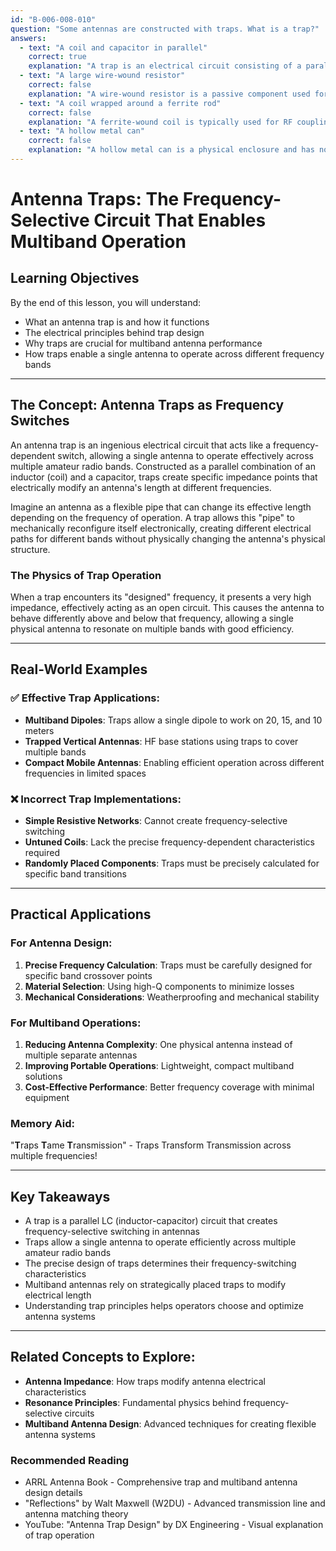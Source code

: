 ```yaml
---
id: "B-006-008-010"
question: "Some antennas are constructed with traps. What is a trap?"
answers:
  - text: "A coil and capacitor in parallel"
    correct: true
    explanation: "A trap is an electrical circuit consisting of a parallel-connected inductor (coil) and capacitor designed to create a high-impedance point at a specific frequency. This configuration allows multiband antennas to effectively change their electrical length at different frequencies, enabling a single antenna to operate efficiently across multiple amateur radio bands by creating a 'stop band' that isolates different antenna sections."
  - text: "A large wire-wound resistor"
    correct: false
    explanation: "A wire-wound resistor is a passive component used for current or voltage limiting and has a fundamentally different purpose from an antenna trap. Unlike a trap's frequency-selective parallel LC circuit, a resistor simply dissipates electrical energy and would not provide the frequency-dependent switching behavior required in multiband antenna design."
  - text: "A coil wrapped around a ferrite rod"
    correct: false
    explanation: "A ferrite-wound coil is typically used for RF coupling, filtering, or impedance transformation, but it does not create the frequency-selective parallel LC circuit characteristic of an antenna trap. While ferrite components are important in radio design, they do not provide the band-switching mechanism that makes antenna traps useful in multiband antenna construction."
  - text: "A hollow metal can"
    correct: false
    explanation: "A hollow metal can is a physical enclosure and has no electrical frequency-selective properties. It cannot create the electrical circuit needed to function as an antenna trap, which requires specific reactive components (inductor and capacitor) arranged to create a frequency-dependent impedance change."
---
```


# Antenna Traps: The Frequency-Selective Circuit That Enables Multiband Operation

## Learning Objectives
By the end of this lesson, you will understand:
- What an antenna trap is and how it functions
- The electrical principles behind trap design
- Why traps are crucial for multiband antenna performance
- How traps enable a single antenna to operate across different frequency bands

---

## The Concept: Antenna Traps as Frequency Switches

An antenna trap is an ingenious electrical circuit that acts like a frequency-dependent switch, allowing a single antenna to operate effectively across multiple amateur radio bands. Constructed as a parallel combination of an inductor (coil) and a capacitor, traps create specific impedance points that electrically modify an antenna's length at different frequencies.

Imagine an antenna as a flexible pipe that can change its effective length depending on the frequency of operation. A trap allows this "pipe" to mechanically reconfigure itself electronically, creating different electrical paths for different bands without physically changing the antenna's physical structure.

### The Physics of Trap Operation

When a trap encounters its "designed" frequency, it presents a very high impedance, effectively acting as an open circuit. This causes the antenna to behave differently above and below that frequency, allowing a single physical antenna to resonate on multiple bands with good efficiency.

---

## Real-World Examples

### ✅ Effective Trap Applications:
- **Multiband Dipoles**: Traps allow a single dipole to work on 20, 15, and 10 meters
- **Trapped Vertical Antennas**: HF base stations using traps to cover multiple bands
- **Compact Mobile Antennas**: Enabling efficient operation across different frequencies in limited spaces

### ❌ Incorrect Trap Implementations:
- **Simple Resistive Networks**: Cannot create frequency-selective switching
- **Untuned Coils**: Lack the precise frequency-dependent characteristics required
- **Randomly Placed Components**: Traps must be precisely calculated for specific band transitions

---

## Practical Applications

### For Antenna Design:
1. **Precise Frequency Calculation**: Traps must be carefully designed for specific band crossover points
2. **Material Selection**: Using high-Q components to minimize losses
3. **Mechanical Considerations**: Weatherproofing and mechanical stability

### For Multiband Operations:
1. **Reducing Antenna Complexity**: One physical antenna instead of multiple separate antennas
2. **Improving Portable Operations**: Lightweight, compact multiband solutions
3. **Cost-Effective Performance**: Better frequency coverage with minimal equipment

### Memory Aid:
"**T**raps **T**ame **T**ransmission" - Traps Transform Transmission across multiple frequencies!

---

## Key Takeaways

- A trap is a parallel LC (inductor-capacitor) circuit that creates frequency-selective switching in antennas
- Traps allow a single antenna to operate efficiently across multiple amateur radio bands
- The precise design of traps determines their frequency-switching characteristics
- Multiband antennas rely on strategically placed traps to modify electrical length
- Understanding trap principles helps operators choose and optimize antenna systems

---

## Related Concepts to Explore:
- **Antenna Impedance**: How traps modify antenna electrical characteristics
- **Resonance Principles**: Fundamental physics behind frequency-selective circuits
- **Multiband Antenna Design**: Advanced techniques for creating flexible antenna systems

### Recommended Reading
- ARRL Antenna Book - Comprehensive trap and multiband antenna design details
- "Reflections" by Walt Maxwell (W2DU) - Advanced transmission line and antenna matching theory
- YouTube: "Antenna Trap Design" by DX Engineering - Visual explanation of trap operation